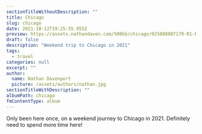 ```yaml
---
sectionTitleWithoutDescription: ""
title: Chicago
slug: chicago
date: 2021-10-12T19:25:55.955Z
preview: https://assets.nathandaven.com/500kb/chicago/025088007179-R1-E015.webp
draft: false
description: "Weekend trip to Chicago in 2021"
tags:
  - travel
categories: null
excerpt: ""
author:
  name: Nathan Davenport
  picture: /assets/authors/nathan.jpg
sectionTitleWithDescription: ""
albumPath: chicago
fmContentType: album
---
```


Only been here once, on a weekend journey to Chicago in 2021. Definitely need to spend more time here!
